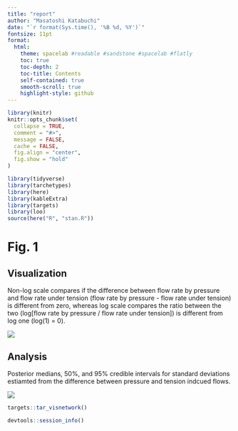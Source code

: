 ```yaml
---
title: "report"
author: "Masatoshi Katabuchi"
date: "`r format(Sys.time(), '%B %d, %Y')`"
fontsize: 11pt
format:
  html:
    theme: spacelab #readable #sandstone #spacelab #flatly
    toc: true
    toc-depth: 2
    toc-title: Contents
    self-contained: true
    smooth-scroll: true
    highlight-style: github
---
```


```r
library(knitr)
knitr::opts_chunk$set(
  collapse = TRUE,
  comment = "#>",
  message = FALSE,
  cache = FALSE,
  fig.align = "center",
  fig.show = "hold"
)
```

```r
library(tidyverse)
library(tarchetypes)
library(here)
library(kableExtra)
library(targets)
library(loo)
source(here("R", "stan.R"))
```

# Fig. 1

## Visualization

Non-log scale compares if the difference between flow rate by pressure and flow rate under tension (flow rate by pressure - flow rate under tension) is different from zero, whereas log scale compares the ratio between the two (log[flow rate by pressure / flow rate under tension]) is different from log one (log(1) = 0).

![](`r here::here("figs/sma_ks.png")`)

## Analysis

Posterior medians, 50%, and 95% credible intervals for standard deviations estiamted from the difference between pressure and tension indcued flows.

![](`r here::here("figs/coef_sd.png")`)


```r
targets::tar_visnetwork()
```


```r
devtools::session_info()
```

